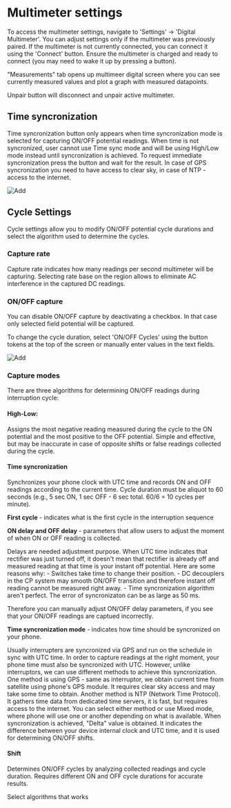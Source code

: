 
# Multimeter settings

To access the multimeter settings, navigate to 'Settings' -> 'Digital Multimeter'. You can adjust settings only if the multimeter was previously paired. If the multimeter is not currently connected, you can connect it using the 'Connect' button. Ensure the multimeter is charged and ready to connect (you may need to wake it up by pressing a button).

"Measurements" tab opens up multimeer digital screen where you can see currently measured values and plot a graph with measured datapoints.

Unpair button will disconnect and unpair active multimeter.

## Time syncronization

Time syncronization button only appears when time syncronization mode is selected for capturing ON/OFF potential readings. When time is not syncronized, user cannot use Time sync mode and will be using High/Low mode instead until syncronization is achieved.
To request immediate syncronization press the button and wait for the result. In case of GPS syncronization you need to have access to clear sky, in case of NTP - access to the internet.

<ImageView>
  <Image src="/images/multimeter/9.5.png" alt="Add" width={300} height={300} />
</ImageView>

## Cycle Settings

Cycle settings allow you to modify ON/OFF potential cycle durations and select the algorithm used to determine the cycles.

### Capture rate

Capture rate indicates how many readings per second multimeter will be capturing. Selecting rate base on the region allows to eliminate AC interference in the captured DC readings.


### ON/OFF capture

You can disable ON/OFF capture by deactivating a checkbox. In that case only selected field potential will be captured.

To change the cycle duration, select 'ON/OFF Cycles' using the button tokens at the top of the screen or manually enter values in the text fields.

<ImageView>
  <Image src="/images/multimeter/9.9.png" alt="Add" width={300} height={300} />
</ImageView>

### Capture modes

There are three algorithms for determining ON/OFF readings during interruption cycle:

#### High-Low:

Assigns the most negative reading measured during the cycle to the ON potential and the most positive to the OFF potential.
Simple and effective, but may be inaccurate in case of opposite shifts or false readings collected during the cycle.

#### Time syncronization

Synchronizes your phone clock with UTC time and records ON and OFF readings according to the current time.
Cycle duration must be aliquot to 60 seconds (e.g., 5 sec ON, 1 sec OFF - 6 sec total. 60/6 = 10 cycles per minute).

**First cycle** - indicates what is the first cycle in the interruption sequence

**ON delay and OFF delay** - parameters that allow users to adjust the moment of when ON or OFF reading is collected.

<Callout>
Delays are needed adjustment purpose. When UTC time indicates that rectifier was just turned off, it doesn't mean that rectifier is already off and measured reading at that time is your instant off potential. 
Here are some reasons why:
 - Switches take time to change their position.
 - DC decouplers in the CP system may smooth ON/OFF transition and therefore instant off reading cannot be measured right away.
 - Time syncronization algorithm aren't perfect. The error of syncronizaton can be as large as 50 ms.

Therefore you can manually adjust ON/OFF delay parameters, if you see that your ON/OFF readings are captued incorrectly. 
</Callout>

**Time syncronization mode** - indicates how time should be syncronized on your phone.

<Callout>
Usually interrupters are syncronized via GPS and run on the schedule in sync with UTC time. In order to capture readings at the right moment, your phone time must also be syncronized with UTC. However, unlike interruptors, we can use different methods to achieve this syncronization.
One method is using GPS - same as interruptor, we obtain current time from satellite using phone's GPS module. It requires clear sky access and may take some time to obtain.
Another method is NTP (Network Time Protocol). It gathers time data from dedicated time servers, it is fast, but requires access to the internet.
You can select either method or use Mixed mode, where phone will use one or another depending on what is available.
When syncronization is achieved, "Delta" value is obtained. It indicates the difference between your device internal clock and UTC time, and it is used for determining ON/OFF shifts.
</Callout>

#### Shift

Determines ON/OFF cycles by analyzing collected readings and cycle duration.
Requires different ON and OFF cycle durations for accurate results.

Select algorithms that works 
